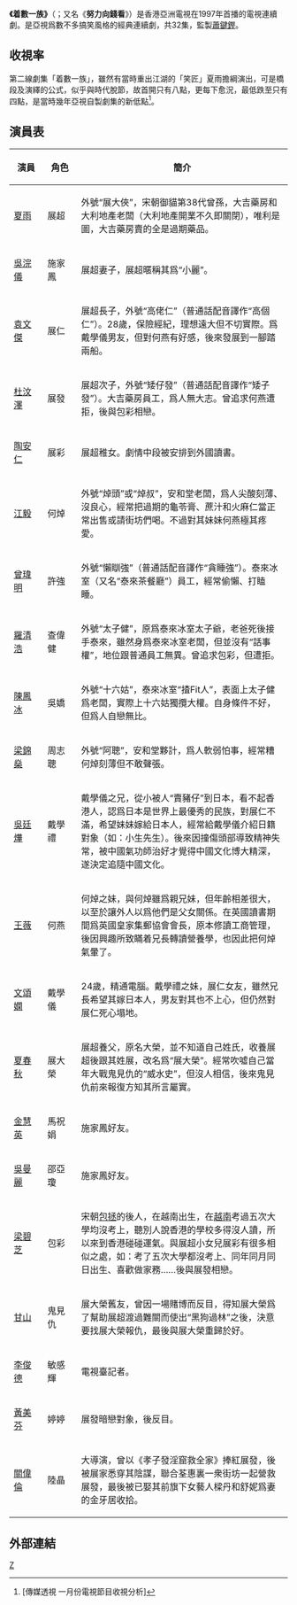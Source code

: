 {{亞視劇集 
| 中文劇名= <span lang="zh-hk" dir="ltr">着</span>數一族
| 英文劇名= The Gold Rush
| 圖像=
| 製作年份=1997年
| aTV-11首播日期=1997年12月29日-1998年2月6日
| aTV-11首播時間=逢星期一至五 21:35-22:35（連廣告）
| 監製= [[蕭鍵鏗|蕭鍵鏗]]
| 編導= {{nowrap|[[楊志堅|楊志堅]]、[[張健偉_(導演)|張健偉]]、[[朱澤新|朱澤新]]、[[姜明海|姜明海]]、<br/>[[李翰韜|李翰韜]]、[[譚禮賢|譚禮賢]]}}
| 助理編導= {{nowrap|[[陳玉輪|陳玉輪]]、[[麥英傑|麥英傑]]、[[邱銘|邱　銘]]、[[劉贊聲|劉贊聲]]、<br/>[[關浩然|關浩然]]、[[鄧慈慧|鄧慈慧]]}}
| 編劇= {{nowrap|[[余佩珊|余佩珊]]、[[曾美儀|曾美儀]]、[[蕭國華|蕭國華]]、[[關炳洪|關炳洪]]、<br/>[[文健輝|文健輝]]、[[冼少玲|冼少玲]]、[[劉俊賢|劉俊賢]]、[[石凱婷|石凱婷]]、<br/>[[莫偉健|莫偉健]]}}
| 製作統籌= [[岑嘉寶|岑嘉寶]] 
| 編審= [[余德偉|余德偉]]、[[鍾政良|鍾政良]]
| 集數= 32
| 旁白=[[黃志成|黃志成]]
| 主演= {{nowrap|[[夏雨_(香港)|夏　雨]]、[[吳浣儀|吳浣儀]]、[[袁文傑|袁文傑]]、[[杜汶澤|杜汶澤]]、<br/>[[王薇|王　薇]]、[[文頌嫻|文頌嫻]]}}
| 主題曲= 《為了每天三餐》
| 作曲= [[徐嘉良|徐嘉良]]
| 填詞= [[泰康|泰　康]]
| 主唱= [[袁文傑|袁文傑]]
| 插曲= 
| 作曲2= 
| 填詞2= 
| 主唱2= 
}}

'''《<span lang="zh-hk" dir="ltr">着</span>數一族》'''（{{lang-en|'''The Gold Rush'''}}；又名《'''努力向錢看'''》）是香港亞洲電視在1997年首播的電視連續劇。是亞視爲數不多搞笑風格的經典連續劇，共32集，監製[[蕭鍵鏗|蕭鍵鏗]]。

==收視率==
第二線劇集「<span lang="zh-hk" dir="ltr">着</span>數一族」，雖然有當時重出江湖的「笑匠」夏雨擔綱演出，可是橋段及演繹的公式，似乎與時代脫節，故首開只有八點，更每下愈況，最低跌至只有四點，是當時幾年亞視自製劇集的新低點<ref>[傳媒透視 一月份電視節目收視分析]</ref>。

== 演員表 ==
{| class="wikitable"
|-
! width=45 | 演員 !! width=45 | 角色 !! 簡介
|-
| [[夏雨_(香港)|夏雨]] || 展超 || 外號“展大俠”，宋朝御貓第38代曾孫，大吉藥房和大利地產老闆（大利地產開業不久即關閉），唯利是圖，大吉藥房賣的全是過期藥品。
|-
| [[吳浣儀|吳浣儀]] || 施家鳳 || 展超妻子，展超暱稱其爲“小麗”。
|-
| [[袁文傑|袁文傑]] || 展仁 || 展超長子，外號“高佬仁”（普通話配音譯作“高個仁”）。28歲，保險經紀，理想遠大但不切實際。爲戴學儀男友，但對何燕有好感，後來發展到一腳踏兩船。
|-
| [[杜汶澤|杜汶澤]] || 展發 || 展超次子，外號“矮仔發”（普通話配音譯作“矮子發”）。大吉藥房員工，爲人無大志。曾追求何燕遭拒，後與包彩相戀。
|-
| [[陶安仁|陶安仁]] || 展彩 || 展超稚女。劇情中段被安排到外國讀書。
|-
| [[江毅|江毅]] || 何焯 || 外號“焯頭”或“焯叔”，安和堂老闆，爲人尖酸刻薄、沒良心，經常把過期的龜苓膏、蔗汁和火麻仁當正常出售或請街坊們喝。不過對其妹妹何燕極其疼愛。
|-
| [[曾瑋明|曾瑋明]] || 許強 || 外號“懶瞓強”（普通話配音譯作“貪睡強”）。泰來冰室（又名“泰來茶餐廳”）員工，經常偷懶、打瞌睡。
|-
| [[羅清浩|羅清浩]] || 查偉健 || 外號“太子健”，原爲泰來冰室太子爺，老爸死後接手泰來，雖然身爲泰來冰室老闆，但並沒有“話事權”，地位跟普通員工無異。曾追求包彩，但遭拒。
|-
| [[陳鳳冰|陳鳳冰]] || 吳嬌 || 外號“十六姑”，泰來冰室“揸Fit人”，表面上太子健爲老闆，實際上十六姑獨攬大權。自身條件不好，但爲人自戀無比。
|-
| [[梁錦燊|梁錦燊]] || 周志聰 || 外號“阿聰”，安和堂夥計，爲人軟弱怕事，經常糟何焯刻薄但不敢聲張。
|-
| [[吳廷燁|吳廷燁]] || 戴學禮 || 戴學儀之兄，從小被人“賣豬仔”到日本，看不起香港人，認爲日本是世界上最優秀的民族，對展仁不滿，希望妹妹嫁給日本人，經常給戴學儀介紹日籍對象（如：小生先生）。後來因撞傷頭部導致精神失常，被中國氣功師治好才覺得中國文化博大精深，遂決定追隨中國文化。
|-
| [[王薇_(香港)|王薇]] || 何燕 || 何焯之妹，與何焯雖爲親兄妹，但年齡相差很大，以至於讓外人以爲他們是父女關係。在英國讀書期間爲英國皇家集郵協會會長，原本修讀工商管理，後因興趣所致瞞着兄長轉讀營養學，也因此把何焯氣暈了。
|-
| [[文頌嫻|文頌嫻]] || 戴學儀 || 24歲，精通電腦。戴學禮之妹，展仁女友，雖然兄長希望其嫁日本人，男友對其也不上心，但仍然對展仁死心塌地。
|-
| [[夏春秋|夏春秋]] || 展大榮 || 展超養父，原名大榮，並不知道自己姓氏，收養展超後跟其姓展，改名爲“展大榮”。經常吹噓自己當年大戰鬼見仇的“威水史”，但沒人相信，後來鬼見仇前來報復方知其所言屬實。
|-
| [[殷寧|金慧英]] || 馬祝娟 || 施家鳳好友。
|-
| [[吳曼麗|吳曼麗]] || 邵亞瓊 || 施家鳳好友。
|-
| [[梁碧芝|梁碧芝]] || 包彩 || 宋朝[[包拯|包拯]]的後人，在越南出生，在[[越南|越南]]考過五次大學均沒考上，聽別人說香港的學校多得沒人讀，所以來到香港碰碰運氣。與展超小女兒展彩有很多相似之處，如：考了五次大學都沒考上、同年同月同日出生、喜歡做家務……後與展發相戀。
|-
| [[甘山|甘山]] || 鬼見仇 || 展大榮舊友，曾因一場賭博而反目，得知展大榮爲了幫助展超渡過難關而使出“黑狗過林”之後，決意要找展大榮報仇，最後與展大榮重歸於好。
|-
| [[李俊德|李俊德]] || 敏感輝 || 電視臺記者。
|-
| [[黃美芬|黃美芬]] || 婷婷 || 展發暗戀對象，後反目。
|-
| [[關偉倫|關偉倫]] || 陸晶 || 大導演，曾以《孝子發淫窟救全家》捧紅展發，後被展家悉穿其陰謀，聯合荃惠裏一衆街坊一起營救展發，最後被已娶其前旗下女藝人樑丹和舒妮爲妻的金牙居收拾。
|}

==外部連結==

[[Category:1997年亞視電視劇集|Z]]